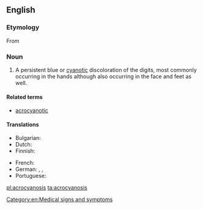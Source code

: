 ==English==

===Etymology===
From {{prefix|acro|cyanosis}}

===Noun===
{{wikipedia}}
{{en-noun|acrocyanoses|-}}

# {{context|pathology|lang=en}} A persistent blue or [[cyanotic]] discoloration of the digits, most commonly occurring in the hands although also occurring in the face and feet as well.

====Related terms====
* [[acrocyanotic]]

====Translations====
{{trans-top|acrocyanosis}}
* Bulgarian: {{t-|bg|акроцианоза|f|tr=akrocianoza}}
* Dutch: {{t+|nl|acrocyanose}}
* Finnish: {{t-|fi|akrosyanoosi}}
{{trans-mid}}
* French: {{t+|fr|acrocyanose}}
* German: {{t-|de|Akrozyanose}}, {{t-|de|Akroasphyxie}}, {{t-|de|Acroasphyxia}}
* Portuguese: {{t-|pt|acrocianose}}
{{trans-bottom}}

[[Category:en:Medical signs and symptoms]]

[[pl:acrocyanosis]]
[[ta:acrocyanosis]]